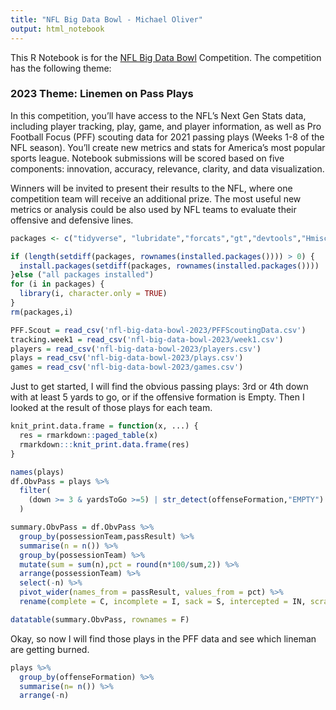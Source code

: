 ---
title: "NFL Big Data Bowl - Michael Oliver"
output: html_notebook
---

This R Notebook is for the [NFL Big Data Bowl](https://www.kaggle.com/competitions/nfl-big-data-bowl-2023/overview){.uri} Competition. The competition has the following theme:

### **2023 Theme: Linemen on Pass Plays**

In this competition, you'll have access to the NFL's Next Gen Stats data, including player tracking, play, game, and player information, as well as Pro Football Focus (PFF) scouting data for 2021 passing plays (Weeks 1-8 of the NFL season). You'll create new metrics and stats for America's most popular sports league. Notebook submissions will be scored based on five components: innovation, accuracy, relevance, clarity, and data visualization.

Winners will be invited to present their results to the NFL, where one competition team will receive an additional prize. The most useful new metrics or analysis could be also used by NFL teams to evaluate their offensive and defensive lines.

```{r Load Packages, echo=FALSE, message=FALSE, warning=FALSE}
packages <- c("tidyverse", "lubridate","forcats","gt","devtools","Hmisc","psych","glue","tidyquant","nflverse","knitr","xtable","DT")

if (length(setdiff(packages, rownames(installed.packages()))) > 0) {
  install.packages(setdiff(packages, rownames(installed.packages())))  
}else ("all packages installed")
for (i in packages) {
  library(i, character.only = TRUE)
}
rm(packages,i)

```

```{r Peek at Data, echo=FALSE, message=FALSE, warning=FALSE, paged.print=TRUE}
PFF.Scout = read_csv('nfl-big-data-bowl-2023/PFFScoutingData.csv')
tracking.week1 = read_csv('nfl-big-data-bowl-2023/week1.csv')
players = read_csv('nfl-big-data-bowl-2023/players.csv')
plays = read_csv('nfl-big-data-bowl-2023/plays.csv')
games = read_csv('nfl-big-data-bowl-2023/games.csv')


```

Just to get started, I will find the obvious passing plays: 3rd or 4th down with at least 5 yards to go, or if the offensive formation is Empty. Then I looked at the result of those plays for each team.

```{r Pass Plays, echo=FALSE, message=FALSE, warning=FALSE, paged.print=TRUE}

knit_print.data.frame = function(x, ...) {
  res = rmarkdown::paged_table(x)
  rmarkdown:::knit_print.data.frame(res)
}

names(plays)
df.ObvPass = plays %>% 
  filter(
    (down >= 3 & yardsToGo >=5) | str_detect(offenseFormation,"EMPTY")
  )

summary.ObvPass = df.ObvPass %>% 
  group_by(possessionTeam,passResult) %>% 
  summarise(n = n()) %>% 
  group_by(possessionTeam) %>% 
  mutate(sum = sum(n),pct = round(n*100/sum,2)) %>% 
  arrange(possessionTeam) %>% 
  select(-n) %>% 
  pivot_wider(names_from = passResult, values_from = pct) %>% 
  rename(complete = C, incomplete = I, sack = S, intercepted = IN, scramble = R)

datatable(summary.ObvPass, rownames = F)
```

Okay, so now I will find those plays in the PFF data and see which lineman are getting burned.

```{r}
plays %>% 
  group_by(offenseFormation) %>% 
  summarise(n= n()) %>% 
  arrange(-n)


```
